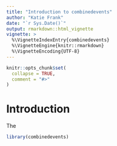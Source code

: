 ```yaml
---
title: "Introduction to combinedevents"
author: "Katie Frank"
date: "`r Sys.Date()`"
output: rmarkdown::html_vignette
vignette: >
  %\VignetteIndexEntry{combinedevents}
  %\VignetteEngine{knitr::rmarkdown}
  %\VignetteEncoding{UTF-8}
---
```


```r
knitr::opts_chunk$set(
  collapse = TRUE,
  comment = "#>"
)
```

# Introduction

The 



```r
library(combinedevents)
```
